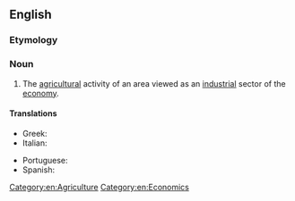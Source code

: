 ==English==

===Etymology===
{{prefix|en|agro|industry}}

===Noun===
{{en-noun|agroindustries}}

# The [[agricultural]] activity of an area viewed as an [[industrial]] sector of the [[economy]].

====Translations====
{{trans-top|}}
* Greek: {{t+|el|αγροτοβιομηχανικός|m}}
* Italian: {{t+|it|agroindustria|f}}
{{trans-mid}}
* Portuguese: {{t+|pt|agroindústria|f}}
* Spanish: {{t+|es|agroindustria|f}}
{{trans-bottom}}

[[Category:en:Agriculture]]
[[Category:en:Economics]]
